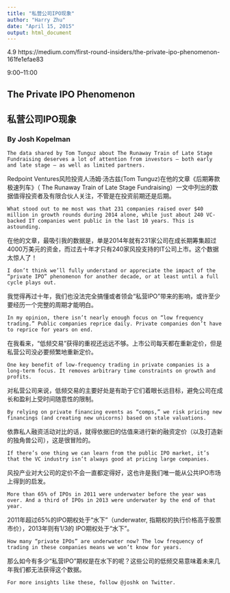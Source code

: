 ```yaml
---
title: "私营公司IPO现象"
author: "Harry Zhu"
date: "April 15, 2015"
output: html_document
---
```


4.9
https://medium.com/first-round-insiders/the-private-ipo-phenomenon-161fe1efae83

9:00--11:00

## The Private IPO Phenomenon
## 私营公司IPO现象

### By Josh Kopelman
```
The data shared by Tom Tunguz about The Runaway Train of Late Stage Fundraising deserves a lot of attention from investors — both early and late stage — as well as limited partners.
```
Redpoint Ventures风险投资人汤姆·汤古兹(Tom Tunguz)在他的文章《后期筹款极速列车》（ The Runaway Train of Late Stage Fundraising）一文中列出的数据值得投资者及有限合伙人关注，不管是在投资前期还是后期。

```
What stood out to me most was that 231 companies raised over $40 million in growth rounds during 2014 alone, while just about 240 VC-backed IT companies went public in the last 10 years. This is astounding.
```
在他的文章，最吸引我的数据是，单是2014年就有231家公司在成长期筹集超过4000万美元的资金，而过去十年才只有240家风投支持的IT公司上市。这个数据太惊人了！
```
I don’t think we’ll fully understand or appreciate the impact of the “private IPO” phenomenon for another decade, or at least until a full cycle plays out.
``` 
我觉得再过十年，我们也没法完全搞懂或者领会“私营IPO”带来的影响，或许至少要经历一个完整的周期才能明白。
```
In my opinion, there isn’t nearly enough focus on “low frequency trading.” Public companies reprice daily. Private companies don’t have to reprice for years on end.
```
在我看来，“低频交易”获得的重视还远远不够。上市公司每天都在重新定价，但是私营公司没必要频繁地重新定价。
```
One key benefit of low-frequency trading in private companies is a long-term focus. It removes arbitrary time constraints on growth and profits.
```
对私营公司来说，低频交易的主要好处是有助于它们着眼长远目标，避免公司在成长和盈利上受时间随意性的限制。
```
By relying on private financing events as “comps,” we risk pricing new financings (and creating new unicorns) based on stale valuations.
```
依靠私人融资活动对比的话，就得依据旧的估值来进行新的融资定价（以及打造新的独角兽公司），这是很冒险的。
```
If there’s one thing we can learn from the public IPO market, it’s that the VC industry isn’t always good at pricing large companies.
```
风投产业对大公司的定价不会一直都定得好，这也许是我们唯一能从公共IPO市场上得到的启发。
```
More than 65% of IPOs in 2011 were underwater before the year was over. And a third of IPOs in 2013 were underwater by the end of that year.
```
2011年超过65%的IPO期权处于“水下”（underwater, 指期权的执行价格高于股票市价），2013年则有1/3的 IPO期权处于“水下”。
```
How many “private IPOs” are underwater now? The low frequency of trading in these companies means we won’t know for years.
```
那么如今有多少“私营IPO”期权是在水下的呢？这些公司的低频交易意味着未来几年我们都无法获得这个数据。
```
For more insights like these, follow @joshk on Twitter.
```


